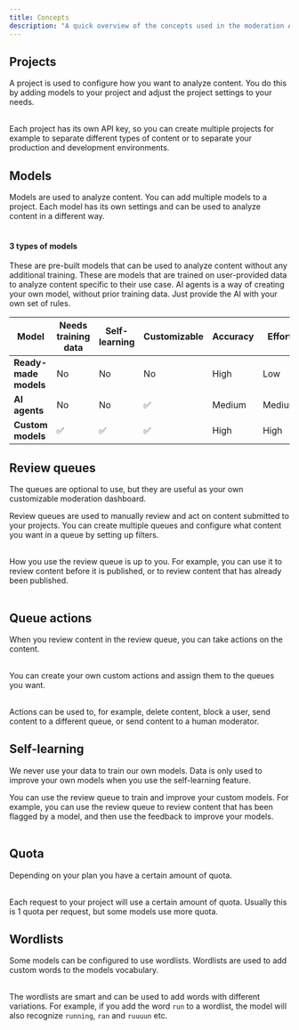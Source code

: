 ```yaml
---
title: Concepts
description: "A quick overview of the concepts used in the moderation API."
---
```


## Projects

A project is used to configure how you want to analyze content. You do this by adding models to your project and adjust the project settings to your needs. <br></br>

Each project has its own API key, so you can create multiple projects for example to separate different types of content or to separate your production and development environments.

## Models

Models are used to analyze content. You can add multiple models to a project. Each model has its own settings and can be used to analyze content in a different way. <br></br>

#### 3 types of models

<CardGroup cols={3}>

<Card title="Ready-made models" href="/models/overview" icon="cube">
  These are pre-built models that can be used to analyze content without any
  additional training.
</Card>

<Card title="Custom models" href="/custom-models/overview" icon="sparkles">
  These are models that are trained on user-provided data to analyze content
  specific to their use case.
</Card>

<Card title="AI agents" href="/ai-agents/overview" icon="robot">
  AI agents is a way of creating your own model, without prior training data.
  Just provide the AI with your own set of rules.
</Card>

</CardGroup>

| Model                 | Needs training data | Self-learning | Customizable | Accuracy | Effort |
| --------------------- | ------------------- | ------------- | ------------ | -------- | ------ |
| **Ready-made models** | No                  | No            | No           | High     | Low    |
| **AI agents**         | No                  | No            | ✅           | Medium   | Medium |
| **Custom models**     | ✅                  | ✅            | ✅           | High     | High   |

## Review queues

<Note>
  The queues are optional to use, but they are useful as your own customizable
  moderation dashboard.
</Note>

Review queues are used to manually review and act on content submitted to your projects. You can create multiple queues and configure what content you want in a queue by setting up filters. <br></br>

How you use the review queue is up to you. For example, you can use it to review content before it is published, or to review content that has already been published. <br></br>

## Queue actions

When you review content in the review queue, you can take actions on the content. <br></br>

You can create your own custom actions and assign them to the queues you want. <br></br>

Actions can be used to, for example, delete content, block a user, send content to a different queue, or send content to a human moderator.

## Self-learning

<Warning>
  We never use your data to train our own models. Data is only used to improve
  your own models when you use the self-learning feature.
</Warning>

You can use the review queue to train and improve your custom models. For example, you can use the review queue to review content that has been flagged by a model, and then use the feedback to improve your models. <br></br>

## Quota

Depending on your plan you have a certain amount of quota. <br></br>

Each request to your project will use a certain amount of quota. Usually this is 1 quota per request, but some models use more quota.

## Wordlists

Some models can be configured to use wordlists. Wordlists are used to add custom words to the models vocabulary. <br></br>

The wordlists are smart and can be used to add words with different variations. For example, if you add the word `run` to a wordlist, the model will also recognize `running`, `ran` and `ruuuun` etc. <br></br>

